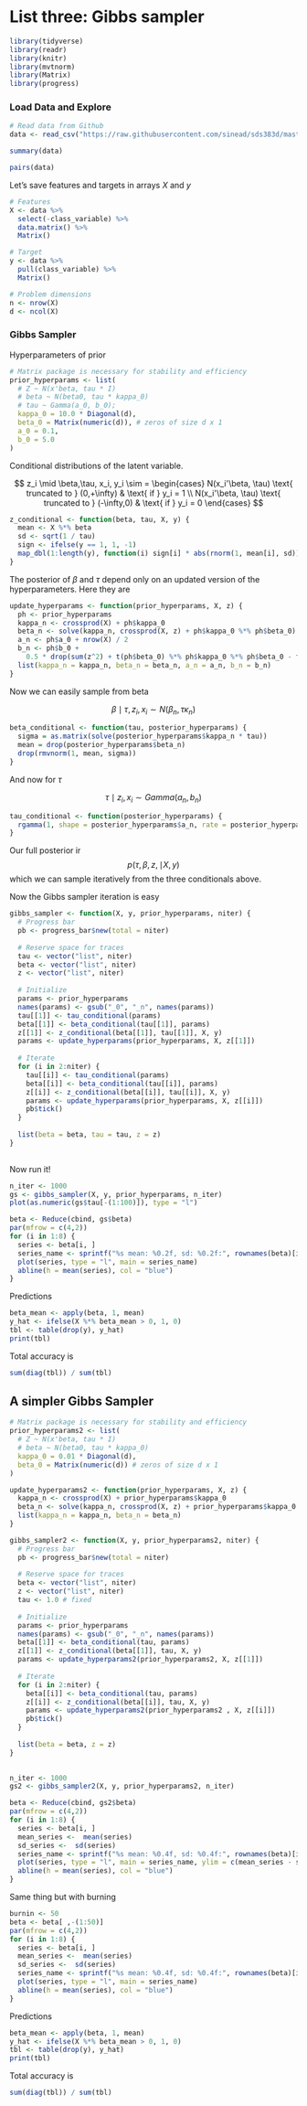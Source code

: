 # List three: Gibbs sampler

```r
library(tidyverse)
library(readr)
library(knitr) 
library(mvtnorm)
library(Matrix)
library(progress)
```

### Load Data and Explore {-}

```r
# Read data from Github
data <- read_csv("https://raw.githubusercontent.com/sinead/sds383d/master/data/pima.csv")

```

```r
summary(data)
```

```r
pairs(data)
```

Let's save features and targets in arrays $X$ and $y$ 

```r
# Features
X <- data %>% 
  select(-class_variable) %>% 
  data.matrix() %>% 
  Matrix()

# Target
y <- data %>% 
  pull(class_variable) %>% 
  Matrix()

# Problem dimensions
n <- nrow(X)
d <- ncol(X)
```

### Gibbs Sampler {-}

Hyperparameters of prior

```r
# Matrix package is necessary for stability and efficiency
prior_hyperparams <- list(
  # Z ~ N(x'beta, tau * I)
  # beta ~ N(beta0, tau * kappa_0)
  # tau ~ Gamma(a_0, b_0);
  kappa_0 = 10.0 * Diagonal(d),
  beta_0 = Matrix(numeric(d)), # zeros of size d x 1
  a_0 = 0.1, 
  b_0 = 5.0
)
```


Conditional distributions of the latent variable.


$$
z_i \mid \beta,\tau, x_i, y_i \sim = \begin{cases}
N(x_i'\beta, \tau) \text{ truncated to } (0,+\infty) & \text{ if } y_i = 1 \\
N(x_i'\beta, \tau) \text{ truncated to } (-\infty,0) & \text{ if } y_i = 0 
\end{cases}
$$


```r
z_conditional <- function(beta, tau, X, y) {
  mean <- X %*% beta
  sd <- sqrt(1 / tau)
  sign <- ifelse(y == 1, 1, -1)
  map_dbl(1:length(y), function(i) sign[i] * abs(rnorm(1, mean[i], sd)))
}
```

The posterior of $\beta$ and $\tau$ depend only on an updated version of the hyperparameters. Here they are

```r
update_hyperparams <- function(prior_hyperparams, X, z) {
  ph <- prior_hyperparams
  kappa_n <- crossprod(X) + ph$kappa_0 
  beta_n <- solve(kappa_n, crossprod(X, z) + ph$kappa_0 %*% ph$beta_0)  
  a_n <- ph$a_0 + nrow(X) / 2
  b_n <- ph$b_0 +
    0.5 * drop(sum(z^2) + t(ph$beta_0) %*% ph$kappa_0 %*% ph$beta_0 - t(beta_n) %*% kappa_n %*% beta_n)
  list(kappa_n = kappa_n, beta_n = beta_n, a_n = a_n, b_n = b_n)
}
```


Now we can easily sample from beta 

$$
\beta \mid \tau, z_i, x_i \sim N(\beta_n, \tau \kappa_n)
$$
```r
beta_conditional <- function(tau, posterior_hyperparams) {
  sigma = as.matrix(solve(posterior_hyperparams$kappa_n * tau))
  mean = drop(posterior_hyperparams$beta_n)
  drop(rmvnorm(1, mean, sigma))
}
```

And now for $\tau$

$$
\tau \mid z_i, x_i \sim \textit{Gamma}(a_n, b_n)
$$
```r
tau_conditional <- function(posterior_hyperparams) {
  rgamma(1, shape = posterior_hyperparams$a_n, rate = posterior_hyperparams$b_n)
}
```



Our full posterior ir
$$
p(\tau, \beta, z, \mid X, y)
$$
which we can sample iteratively from the three conditionals above.

Now the Gibbs sampler iteration is easy

```r
gibbs_sampler <- function(X, y, prior_hyperparams, niter) {
  # Progress bar
  pb <- progress_bar$new(total = niter)
  
  # Reserve space for traces
  tau <- vector("list", niter)
  beta <- vector("list", niter)
  z <- vector("list", niter)
  
  # Initialize
  params <- prior_hyperparams
  names(params) <- gsub("_0", "_n", names(params))
  tau[[1]] <- tau_conditional(params)
  beta[[1]] <- beta_conditional(tau[[1]], params)
  z[[1]] <- z_conditional(beta[[1]], tau[[1]], X, y)
  params <- update_hyperparams(prior_hyperparams, X, z[[1]])
  
  # Iterate
  for (i in 2:niter) {
    tau[[i]] <- tau_conditional(params)
    beta[[i]] <- beta_conditional(tau[[i]], params)
    z[[i]] <- z_conditional(beta[[i]], tau[[i]], X, y)
    params <- update_hyperparams(prior_hyperparams, X, z[[i]])
    pb$tick()
  }
  
  list(beta = beta, tau = tau, z = z)
}
  
```

Now run it!

```r
n_iter <- 1000
gs <- gibbs_sampler(X, y, prior_hyperparams, n_iter)
plot(as.numeric(gs$tau[-(1:100)]), type = "l")
```


```r
beta <- Reduce(cbind, gs$beta)
par(mfrow = c(4,2))
for (i in 1:8) {
  series <- beta[i, ]
  series_name <- sprintf("%s mean: %0.2f, sd: %0.2f:", rownames(beta)[i], mean(series), sd(series))
  plot(series, type = "l", main = series_name)
  abline(h = mean(series), col = "blue")
}

```

Predictions

```r
beta_mean <- apply(beta, 1, mean)
y_hat <- ifelse(X %*% beta_mean > 0, 1, 0)
tbl <- table(drop(y), y_hat)
print(tbl)
```

Total accuracy is 
```r
sum(diag(tbl)) / sum(tbl)
```


## A simpler Gibbs Sampler {-}

```r
# Matrix package is necessary for stability and efficiency
prior_hyperparams2 <- list(
  # Z ~ N(x'beta, tau * I)
  # beta ~ N(beta0, tau * kappa_0)
  kappa_0 = 0.01 * Diagonal(d),
  beta_0 = Matrix(numeric(d)) # zeros of size d x 1
)
```

```r
update_hyperparams2 <- function(prior_hyperparams, X, z) {
  kappa_n <- crossprod(X) + prior_hyperparams$kappa_0 
  beta_n <- solve(kappa_n, crossprod(X, z) + prior_hyperparams$kappa_0 %*% prior_hyperparams$beta_0)  
  list(kappa_n = kappa_n, beta_n = beta_n)
}
```

```r
gibbs_sampler2 <- function(X, y, prior_hyperparams2, niter) {
  # Progress bar
  pb <- progress_bar$new(total = niter)
  
  # Reserve space for traces
  beta <- vector("list", niter)
  z <- vector("list", niter)
  tau <- 1.0 # fixed
  
  # Initialize
  params <- prior_hyperparams
  names(params) <- gsub("_0", "_n", names(params))
  beta[[1]] <- beta_conditional(tau, params)
  z[[1]] <- z_conditional(beta[[1]], tau, X, y)
  params <- update_hyperparams2(prior_hyperparams2, X, z[[1]])
  
  # Iterate
  for (i in 2:niter) {
    beta[[i]] <- beta_conditional(tau, params)
    z[[i]] <- z_conditional(beta[[i]], tau, X, y)
    params <- update_hyperparams2(prior_hyperparams2 , X, z[[i]])
    pb$tick()
  }
  
  list(beta = beta, z = z)
}
  
```


```r
n_iter <- 1000
gs2 <- gibbs_sampler2(X, y, prior_hyperparams2, n_iter)
```

```r
beta <- Reduce(cbind, gs2$beta)
par(mfrow = c(4,2))
for (i in 1:8) {
  series <- beta[i, ]
  mean_series <-  mean(series)
  sd_series <-  sd(series)
  series_name <- sprintf("%s mean: %0.4f, sd: %0.4f:", rownames(beta)[i], mean_series, sd_series)
  plot(series, type = "l", main = series_name, ylim = c(mean_series - sd_series, mean_series + sd_series))
  abline(h = mean(series), col = "blue")
}

```

Same thing but with burning

```r
burnin <- 50
beta <- beta[ ,-(1:50)]
par(mfrow = c(4,2))
for (i in 1:8) {
  series <- beta[i, ]
  mean_series <-  mean(series)
  sd_series <-  sd(series)
  series_name <- sprintf("%s mean: %0.4f, sd: %0.4f:", rownames(beta)[i], mean_series, sd_series)
  plot(series, type = "l", main = series_name)
  abline(h = mean(series), col = "blue")
}

```

Predictions

```r
beta_mean <- apply(beta, 1, mean)
y_hat <- ifelse(X %*% beta_mean > 0, 1, 0)
tbl <- table(drop(y), y_hat)
print(tbl)
```

Total accuracy is 

```r
sum(diag(tbl)) / sum(tbl)
```

